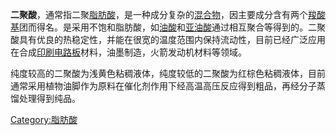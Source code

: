 '''二聚酸'''，通常指二聚[[脂肪酸|脂肪酸]]，是一种成分复杂的[[混合物|混合物]]，因主要成分含有两个[[羧酸基|羧酸基]]团而得名。是采用不饱和脂肪酸，如[[油酸|油酸]]和[[亚油酸|亚油酸]]通过相互聚合等得到的。二聚酸具有优良的热稳定性，并能在很宽的温度范围内保持流动性，目前已经广泛应用在合成[[印刷电路板|印刷电路板]]材料，油墨制造，火箭发动机材料等领域。

纯度较高的二聚酸为浅黄色粘稠液体，纯度较低的二聚酸为红棕色粘稠液体，目前通常采用植物油脚作为原料在催化剂作用下经高温高压反应得到粗品，再经分子蒸馏处理得到纯品。

[[Category:脂肪酸|Category:脂肪酸]]